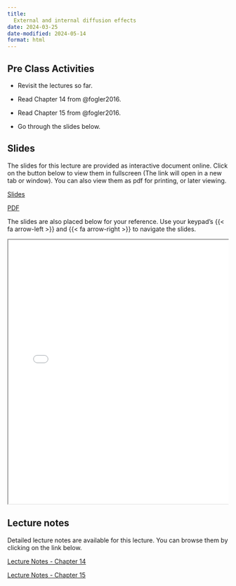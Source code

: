 ```yaml
---
title: 
  External and internal diffusion effects
date: 2024-03-25
date-modified: 2024-05-14
format: html
---
```


## Pre Class Activities

- Revisit the lectures so far. 

- Read Chapter 14 from @fogler2016.

- Read Chapter 15 from @fogler2016.

- Go through the slides below. 


<!--
:::{.grid}
::: {.g-col-5}

[pre-class activities](../../notes/09-external-diffusion-effects/pre-class-activities.qmd){.btn .btn-success .btn-lg role="button"}

:::
:::
-->

## Slides

The slides for this lecture are provided as interactive document online. Click
on the button below to view them in fullscreen (The link will open in a new tab
or window). You can also view them as pdf for printing, or later viewing.  

:::{.grid}
::: {.g-col-1}
[Slides](../../slides/09-external-and-internal-diffusion-effects/index.qmd){target="_blank" .btn .btn-success .btn-lg role="button"}

:::

::: {.g-col-1}
[PDF](../../slides/09-external-and-internal-diffusion-effects/09-external-and-internal-diffusion-effects.pdf){target="_blank" .btn .btn-info .btn-lg role="button"}

:::
:::

The slides are also placed below for your reference. Use your keypad's
{{< fa arrow-left >}} and {{< fa arrow-right >}} to navigate the slides.

::: {.container style="position: relative;overflow: hidden;width:
100%;min-height:600px;"}
<iframe src="../../slides/09-external-and-internal-diffusion-effects/"
style="position=absolute;top: 0;left: 0;bottom: 0;right: 0;width:
100%;min-height:600px;"></iframe>
:::

<!--
## Videos

::: {.panel-tabset}
## Overview of chemical reaction engineering
{{< video https://www.youtube.com/embed/e3H5DPYlOF8 >}}

:::
-->

## Lecture notes

Detailed lecture notes are available for this lecture. 
You can browse them by
clicking on the link below. 

:::{.grid}
::: {.g-col-5}
[Lecture Notes - Chapter 14](../../notes/09-external-and-internal-diffusion-effects/Ranjeet_Notes_Fogler_Chapter 14 - Mass Transfer Limitations in Reacting Systems.pdf){.btn .btn-success .btn-lg role="button"}
:::

::: {.g-col-5}
[Lecture Notes - Chapter 15](../../notes/09-external-and-internal-diffusion-effects/Ranjeet_Notes_Fogler_Chapter 15 - Diffusion and Reaction.pdf){.btn .btn-success .btn-lg role="button"}
:::

:::


<!-- ## In-Class Resources -->
<!---->
<!-- The in-class activities/ tasks for this lecture are at: -->
<!---->
<!-- :::{.grid} -->
<!-- ::: {.g-col-5} -->
<!---->
<!-- [in-class activities](../../notes/09-external-and-internal-diffusion-effects/in-class-activities.qmd){.btn .btn-success .btn-lg role="button"} -->
<!---->
<!-- ::: -->
<!-- ::: -->
<!---->
